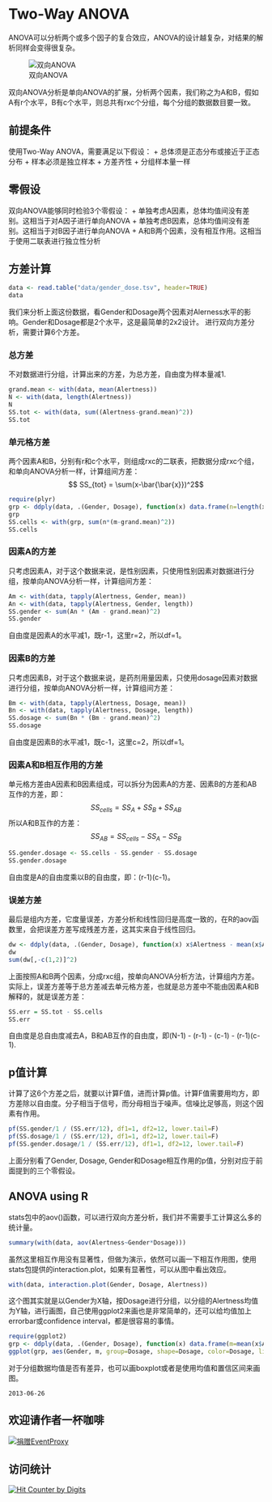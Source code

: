 
# Two-Way ANOVA
ANOVA可以分析两个或多个因子的复合效应，ANOVA的设计越复杂，对结果的解析同样会变得很复杂。


![双向ANOVA](figure/anova.png)

双向ANOVA分析是单向ANOVA的扩展，分析两个因素，我们称之为A和B，假如A有r个水平，B有c个水平，则总共有rxc个分组，每个分组的数据数目要一致。

## 前提条件
使用Two-Way ANOVA，需要满足以下假设：
+ 总体须是正态分布或接近于正态分布
+ 样本必须是独立样本
+ 方差齐性
+ 分组样本量一样

## 零假设
双向ANOVA能够同时检验3个零假设：
+ 单独考虑A因素，总体均值间没有差别。这相当于对A因子进行单向ANOVA
+ 单独考虑B因素，总体均值间没有差别。这相当于对B因子进行单向ANOVA
+ A和B两个因素，没有相互作用。这相当于使用二联表进行独立性分析


## 方差计算
```r
data <- read.table("data/gender_dose.tsv", header=TRUE)
data
```
我们来分析上面这份数据，看Gender和Dosage两个因素对Alerness水平的影响。Gender和Dosage都是2个水平，这是最简单的2x2设计。
进行双向方差分析，需要计算6个方差。

### 总方差
不对数据进行分组，计算出来的方差，为总方差，自由度为样本量减1.
```r
grand.mean <- with(data, mean(Alertness))
N <- with(data, length(Alertness))
N
SS.tot <- with(data, sum((Alertness-grand.mean)^2))
SS.tot
```

### 单元格方差
两个因素A和B，分别有r和c个水平，则组成rxc的二联表，把数据分成rxc个组，和单向ANOVA分析一样，计算组间方差：
$$ SS_{tot} = \sum(x-\bar{\bar{x}})^2$$
```r
require(plyr)
grp <- ddply(data, .(Gender, Dosage), function(x) data.frame(n=length(x$Alertness), m=mean(x$Alertness)))
grp
SS.cells <- with(grp, sum(n*(m-grand.mean)^2))
SS.cells
```

### 因素A的方差
只考虑因素A，对于这个数据来说，是性别因素，只使用性别因素对数据进行分组，按单向ANOVA分析一样，计算组间方差：
```r
Am <- with(data, tapply(Alertness, Gender, mean))
An <- with(data, tapply(Alertness, Gender, length))
SS.gender <- sum(An * (Am - grand.mean)^2)
SS.gender
```
自由度是因素A的水平减1，既r-1，这里r=2，所以df=1。

### 因素B的方差
只考虑因素B，对于这个数据来说，是药剂用量因素，只使用dosage因素对数据进行分组，按单向ANOVA分析一样，计算组间方差：
```r
Bm <- with(data, tapply(Alertness, Dosage, mean))
Bn <- with(data, tapply(Alertness, Dosage, length))
SS.dosage <- sum(Bn * (Bm - grand.mean)^2)
SS.dosage
```
自由度是因素B的水平减1，既c-1，这里c=2，所以df=1。

### 因素A和B相互作用的方差
单元格方差由A因素和B因素组成，可以拆分为因素A的方差、因素B的方差和AB互作的方差，即：
$$ SS_{cells} = SS_A + SS_B + SS_{AB}$$
所以A和B互作的方差：
$$ SS_{AB} = SS_{cells} - SS_A - SS_B$$
```r
SS.gender.dosage <- SS.cells - SS.gender - SS.dosage
SS.gender.dosage
```
自由度是A的自由度乘以B的自由度，即：(r-1)(c-1)。

### 误差方差
最后是组内方差，它度量误差，方差分析和线性回归是高度一致的，在R的aov函数里，会把误差方差写成残差方差，这其实来自于线性回归。
```r
dw <- ddply(data, .(Gender, Dosage), function(x) x$Alertness - mean(x$Alertness))
dw
sum(dw[,-c(1,2)]^2)
```
上面按照A和B两个因素，分成rxc组，按单向ANOVA分析方法，计算组内方差。
实际上，误差方差等于总方差减去单元格方差，也就是总方差中不能由因素A和B解释的，就是误差方差：
```r
SS.err = SS.tot - SS.cells
SS.err
```
自由度是总自由度减去A，B和AB互作的自由度，即(N-1) - (r-1) - (c-1) - (r-1)(c-1).

## p值计算
计算了这6个方差之后，就要以计算F值，进而计算p值。计算F值需要用均方，即方差除以自由度。分子相当于信号，而分母相当于噪声。信噪比足够高，则这个因素有作用。

```r
pf(SS.gender/1 / (SS.err/12), df1=1, df2=12, lower.tail=F)
pf(SS.dosage/1 / (SS.err/12), df1=1, df2=12, lower.tail=F)
pf(SS.gender.dosage/1 / (SS.err/12), df1=1, df2=12, lower.tail=F)
```
上面分别看了Gender, Dosage, Gender和Dosage相互作用的p值，分别对应于前面提到的三个零假设。

## ANOVA using R
stats包中的aov()函数，可以进行双向方差分析，我们并不需要手工计算这么多的统计量。
```r
summary(with(data, aov(Alertness~Gender*Dosage)))
```

虽然这里相互作用没有显著性，但做为演示，依然可以画一下相互作用图，使用stats包提供的interaction.plot，如果有显著性，可以从图中看出效应。
```r
with(data, interaction.plot(Gender, Dosage, Alertness))
```
这个图其实就是以Gender为X轴，按Dosage进行分组，以分组的Alertness均值为Y轴，进行画图，自己使用ggplot2来画也是非常简单的，还可以给均值加上errorbar或confidence interval，都是很容易的事情。
```r
require(ggplot2)
grp <- ddply(data, .(Gender, Dosage), function(x) data.frame(m=mean(x$Alertness)))
ggplot(grp, aes(Gender, m, group=Dosage, shape=Dosage, color=Dosage, linetype=Dosage))+geom_point()+geom_line()
```

对于分组数据均值是否有差异，也可以画boxplot或者是使用均值和置信区间来画图。





```
2013-06-26
```

## 欢迎请作者一杯咖啡
<p><a href="https://me.alipay.com/gcyu"><img src="https://img.alipay.com/sys/personalprod/style/mc/btn-index.png" alt="捐赠EventProxy"></a></p>

## 访问统计
  <a href="http://www.digits.com" target="_blank">
    <img src="http://counter.digits.com/?counter={1bb4e1b1-f35f-dd34-31dc-5a118f10bdb1}&template=simplehits&foreground=0B77CF&background=FFFFFF" 
     alt="Hit Counter by Digits" border="0"  />
  </a>
